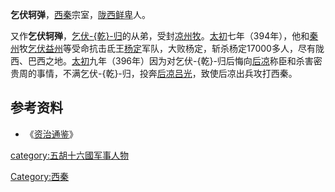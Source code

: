 '''乞伏轲弹'''，[[西秦|西秦]]宗室，[[陇西鲜卑|陇西鲜卑]]人。

又作'''乞伏轲殚'''，[[乞伏乾归|乞伏-{乾}-归]]的从弟，受封[[凉州|凉州]][[牧|牧]]。[[太初|太初]]七年（394年），他和[[秦州|秦州]]牧[[乞伏益州|乞伏益州]]等受命抗击氐王[[杨定_(仇池)|杨定]]军队，大败杨定，斩杀杨定17000多人，尽有陇西、巴西之地。[[太初|太初]]九年（396年）因为对乞伏-{乾}-归后悔向[[后凉|后凉]]称臣和杀害密贵周的事情，不满乞伏-{乾}-归，投奔[[后凉|后凉]][[吕光|吕光]]，致使后凉出兵攻打西秦。

==参考资料==
*《[[资治通鉴|资治通鉴]]》
{{DEFAULTSORT:Q}}
[[Category:西秦|Category:西秦]]
[[category:五胡十六國军事人物|category:五胡十六國军事人物]]